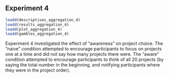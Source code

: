 ## Experiment 4

```r
loadd(descriptives_aggregation_4)
loadd(results_aggregation_4)
loadd(plot_aggregation_4)
loadd(gambles_aggregation_4)
```

Experiment 4 investigated the effect of "awareness" on project choice. The
"naive" condition attempted to encourage participants to focus on projects one
at a time and did not say how many projects there were. The "aware" condition
attempted to encourage participants to think of all 20 projects (by saying the
total number in the beginning, and notifying participants where they were in the
project order).
